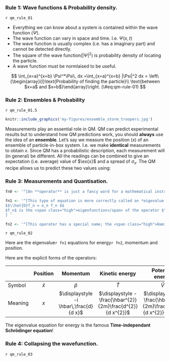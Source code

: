 <!-------------------------------------------------------------->
### Rule 1: Wave functions & Probability density.
<!-------------------------------------------------------------->
:::definition
`r qm_rule_01`
:::
* Everything we can know about a system is contained within the wave function ($\Psi$).
* The wave function can vary in space and time. I.e. $\Psi(x,t)$
* The wave function is usually complex (i.e. has a imaginary part) and cannot be detected directly.
* The square of the wave function($|\Psi|^2$) is probability density of locating the particle.
* A wave function must be normlaised to be useful.

$$
\int_{x=a}^{x=b} \Psi^*\Psi\, dx =\int_{x=a}^{x=b} |\Psi|^2 dx = \left\{\begin{array}{l}\text{Probability of finding the particle}\\ \text{between $x=a$ and $x=b$}\end{array}\right. (\#eq:qm-rule-01)
$$

<!-------------------------------------------------------------->
### Rule 2: Ensembles & Probability
<!-------------------------------------------------------------->

:::definition
`r qm_rule_01.5`
:::
```r
knitr::include_graphics('my-figures/ensemble_storm_troopers.jpg')
```

Measurements play an essential role in QM. QM can predict experimental results but to understand how QM predictions work, you should **always** use the idea of an **ensemble**. Let's say we measure the position ($x$) of an ensemble of particle-in-box system. I.e. we make **identical** measurements to obtain $x$. Since QM has a probabilistic description, each measurement will (in general) be different. All the readings can be combined to give an expectation (i.e. average) value of $\ex{x}$ and a spread of $\sigma_x$. The QM recipe allows us to predict these two values using:

$$
\newcommand\opEx[1]{\ex{#1} &= \int_{x=-\infty}^{x=+\infty} f^* \hat{#1} f\, dx \\[5pt]}
$$

\begin{align*}
\opEx{x}
\opEx{p}
\opEx{T}
\opEx{H}
\end{align*}

<!-------------------------------------------------------------->
### Rule 3: Measurements and Quantisation.
<!-------------------------------------------------------------->

```r
fn0 <- '^[An **operator** is just a fancy word for a mathematical instruction.<br> For example  $\\dfrac{d}{dx}$ just says \'*differentiate w.r.t $x$*\'!<br> So, the operator for momentum, $\\hat{p} \\equiv \\dfrac{\\hbar}{\\imath}\\dfrac{d}{dx}$, says differentiate w.r.t. $x$ and then multiply by $\\hbar/\\imath$]'

fn1 <- '^[This type of equation is more correctly called an *eigevalue equation*.
$$\\hat{O}f_n = o_n f_n $$
$f_n$ is the <span class="high">eigenfunction</span> of the operator $\\hat{O}$ that corresponds to the <span class="high">eigenvalue</span> $o_n$
] '

fn2 <- '^[This operator has a special name; the <span class="high">Hamiltonian</span>]'
```

:::definition
`r qm_rule_02`
:::
Here are the eigenvalue`r fn1` equations for energy`r fn2`, momentum and position.

\begin{align}
\text{Energy:}&\quad\quad\hat{H}\psi_n = E_n \psi_n (\#eq:qm-rule-02-energy)\\[5pt]
\text{Momentum:}&\quad\quad\hat{p}\phi_n = p_n \phi_n (\#eq:qm-rule-02-momentum) \\[5pt]
\text{Position:}&\quad\quad\hat{x}f_n = x_n f_n (\#eq:qm-rule-02-position)
\end{align}

<!-- * $\hat{H}$, $\hat{T}$, $\hat{p}$ and $\hat{x}$ are the operators`r fn0` for total energy, K.E., momentum and position respectively. -->
<!-- * Operators are how quantum mechanics represent measurable quantities.  -->
Here are the explicit forms of the operators:


|         | Position  |                Momentum                 |                       Kinetic energy                       |                       Potential energy                       |                     Total energy                      |
| ------- | :-------: | :-------------------------------------: | :--------------------------------------------------------: | :----------------------------------------------------------: | :----------------------------------------------------------: |
| Symbol  | $\hat{x}$ |                $\hat{p}$                |                         $\hat{T}$                          |                          $\hat{V}$                           |                          $\hat{H}$                           |
| Meaning |    $x$    | $\displaystyle -i \hbar\,\frac{d}{d x}$ | $\displaystyle -\frac{\hbar^{2}}{2m}\frac{d^{2}}{d x^{2}}$ | $\displaystyle -\frac{\hbar^{2}}{2m}\frac{d^{2}}{d x^{2}}+ V(x)$ | $\displaystyle -\frac{\hbar^{2}}{2m}\frac{d^{2}}{d x^{2}}+V(x)$ |

The eigenvalue equation for energy is the famous **Time-independant Schrödinger equation**!

<!-------------------------------------------------------------->
### Rule 4: Collapsing the wavefunction.
<!-------------------------------------------------------------->

:::definition
`r qm_rule_03`
:::